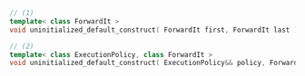 ```cpp
// (1)
template< class ForwardIt >
void uninitialized_default_construct( ForwardIt first, ForwardIt last );

// (2)
template< class ExecutionPolicy, class ForwardIt >
void uninitialized_default_construct( ExecutionPolicy&& policy, ForwardIt first, ForwardIt last );
```
